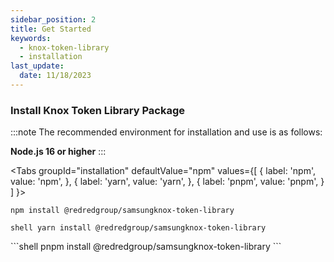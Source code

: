 ```yaml
---
sidebar_position: 2
title: Get Started
keywords:
  - knox-token-library
  - installation
last_update:
  date: 11/18/2023
---
```



### Install Knox Token Library Package

:::note
The recommended environment for installation and use is as follows:

**Node.js 16 or higher**
:::

<Tabs
  groupId="installation"
  defaultValue="npm"
  values={[
    { label: 'npm', value: 'npm', },
    { label: 'yarn', value: 'yarn', },
    { label: 'pnpm', value: 'pnpm', }
  ]
}>
<TabItem value="npm">
```shell
npm install @redredgroup/samsungknox-token-library
```
</TabItem>

<TabItem value="yarn">```shell yarn install @redredgroup/samsungknox-token-library ```</TabItem>

<TabItem value="pnpm">
```shell
pnpm install @redredgroup/samsungknox-token-library
```
</TabItem>
</Tabs>
